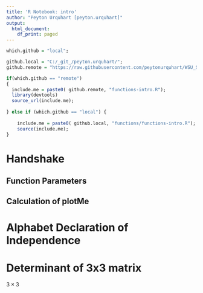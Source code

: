 ```yaml
---
title: 'R Notebook: intro'
author: "Peyton Urquhart [peyton.urquhart]"
output:
  html_document:
    df_print: paged
---
```


```r

which.github = "local";

github.local = "C:/_git_/peyton.urquhart/";
github.remote = "https://raw.githubusercontent.com/peytonurquhart/WSU_STAT_419/main/functions/";

if(which.github == "remote")
{
  include.me = paste0( github.remote, "functions-intro.R");
  library(devtools)
  source_url(include.me);
  
} else if (which.github == "local") {
  
    include.me = paste0( github.local, "functions/functions-intro.R");
    source(include.me);
}
```


# Handshake

## Function Parameters

## Calculation of plotMe

# Alphabet Declaration of Independence

# Determinant of 3x3 matrix

$3 \times 3$


